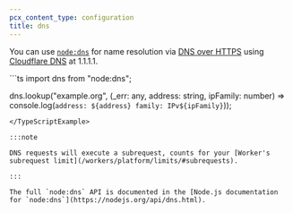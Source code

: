 ```yaml
---
pcx_content_type: configuration
title: dns
---
```



<Render file="nodejs-compat-howto" />

You can use [`node:dns`](https://nodejs.org/api/dns.html) for name resolution via [DNS over HTTPS](/1.1.1.1/encryption/dns-over-https/) using
[Cloudflare DNS](https://www.cloudflare.com/application-services/products/dns/) at 1.1.1.1.

<TypeScriptExample filename="index.ts">
```ts
import dns from "node:dns";

dns.lookup("example.org", (_err: any, address: string, ipFamily: number) =>
	console.log(`address: ${address} family: IPv${ipFamily}`));
```
</TypeScriptExample>

:::note

DNS requests will execute a subrequest, counts for your [Worker's subrequest limit](/workers/platform/limits/#subrequests).

:::

The full `node:dns` API is documented in the [Node.js documentation for `node:dns`](https://nodejs.org/api/dns.html).
